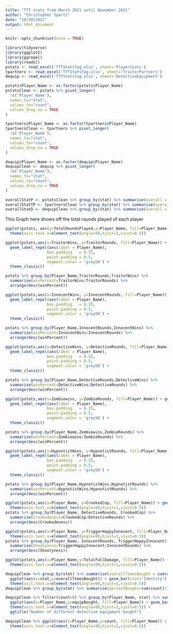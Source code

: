 ```yaml
---
title: "TTT stats from March 2021 until November 2021"
author: "Christopher Spartz"
date: "10/30/2021"
output: html_document
---
```


```r
knitr::opts_chunk$set(echo = TRUE)
```

```r
library(tidyverse)
library(ggplot2)
library(ggrepel)
library(readxl)
pstats <- read_excel('TTTStatsTag.xlsx', sheet='PlayerStats')
tpartners <- read_excel('TTTStatsTag.xlsx', sheet='TraitorPartners')
dequip <- read_excel('TTTStatsTag.xlsx', sheet='DetectiveEquipment')
```
```r
pstats$Player_Name <- as.factor(pstats$Player_Name)
pstatsClean <- pstats %>% pivot_longer(
  !c('Player_Name'),
  names_to="stat",
  values_to="count",
  values_drop_na = TRUE
)
```
```r
tpartners$Player_Name <- as.factor(tpartners$Player_Name)
tpartnersClean <- tpartners %>% pivot_longer(
  !c('Player_Name'),
  names_to="stat",
  values_to="count",
  values_drop_na = TRUE
)
```
```r
dequip$Player_Name <- as.factor(dequip$Player_Name)
dequipClean <- dequip %>% pivot_longer(
  !c('Player_Name'),
  names_to="stat",
  values_to="count",
  values_drop_na = TRUE
)
```

```r
overallStatP <- pstatsClean %>% group_by(stat) %>% summarise(overall = sum(count))
overallStatTP <- tpartnersClean %>% group_by(stat) %>% summarise(overall = sum(count))
overallStatD <- dequipClean %>% group_by(stat) %>% summarise(overall = sum(count))
```

This Graph here shows off the total rounds played of each player
```r
ggplot(pstats, aes(y=TotalRoundsPlayed,x=Player_Name, fill=Player_Name)) + geom_bar(stat = "Identity") + geom_text(aes(label=TotalRoundsPlayed), vjust=1.6, color="white", size=3.5) + ggtitle("Total Rounds Played") +
  theme(axis.text.x=element_text(angle=90,hjust=1,vjust=0.5))
```

```r
ggplot(pstats,aes(x=TraitorWins, y=TraitorRounds, fill=Player_Name)) + geom_point() + ggtitle("Traitor Rounds vs. Traitor wins") +
  geom_label_repel(aes(label = Player_Name),
                  box.padding   = 0.35, 
                  point.padding = 0.5,
                  segment.color = 'grey50') +
  theme_classic()

pstats %>% group_by(Player_Name,TraitorRounds,TraitorWins) %>% 
  summarise(winPercent=TraitorWins/TraitorRounds) %>%
  arrange(desc(winPercent))
```

```r
ggplot(pstats,aes(x=InnocentWins, y=InnocentRounds, fill=Player_Name)) + geom_point() + ggtitle("Innocent Rounds vs. Innocent wins") +
  geom_label_repel(aes(label = Player_Name),
                  box.padding   = 0.35, 
                  point.padding = 0.5,
                  segment.color = 'grey50') +
  theme_classic()

pstats %>% group_by(Player_Name,InnocentRounds,InnocentWins) %>% 
  summarise(winPercent=InnocentWins/InnocentRounds) %>%
  arrange(desc(winPercent))
```

```r
ggplot(pstats,aes(x=DetectiveWins, y=DetectiveRounds, fill=Player_Name)) + geom_point() + ggtitle("Detective Rounds vs. Detective wins") +
  geom_label_repel(aes(label = Player_Name),
                  box.padding   = 0.35, 
                  point.padding = 0.5,
                  segment.color = 'grey50') +
  theme_classic()

pstats %>% group_by(Player_Name,DetectiveRounds,DetectiveWins) %>% 
  summarise(winPercent=DetectiveWins/DetectiveRounds) %>%
  arrange(desc(winPercent))
```

```r
ggplot(pstats,aes(x=Zombiewins, y=ZombieRounds, fill=Player_Name)) + geom_point() + ggtitle("Zombie Rounds vs. Zombie wins") +
  geom_label_repel(aes(label = Player_Name),
                  box.padding   = 0.35, 
                  point.padding = 0.5,
                  segment.color = 'grey50') +
  theme_classic()

pstats %>% group_by(Player_Name,Zombiewins,ZombieRounds) %>% 
  summarise(winPercent=Zombiewins/ZombieRounds) %>%
  arrange(desc(winPercent))
```


```r
ggplot(pstats,aes(x=HypnotistWins, y=HypnotistRounds, fill=Player_Name)) + geom_point() + ggtitle("Hypnotist Rounds vs. Hypnotist wins") +
  geom_label_repel(aes(label = Player_Name),
                  box.padding   = 0.35, 
                  point.padding = 0.5,
                  segment.color = 'grey50') +
  theme_classic()

pstats %>% group_by(Player_Name,HypnotistWins,HypnotistRounds) %>% 
  summarise(winPercent=HypnotistWins/HypnotistRounds) %>%
  arrange(desc(winPercent))
```

```r
ggplot(pstats,aes(x=Player_Name, y=CrookedCop, fill=Player_Name)) + geom_bar(stat="identity") + geom_text(aes(label=CrookedCop), vjust=1.6, color="white", size=3.5) + ggtitle("Amount of Innocents killed as detective") +
  theme(axis.text.x=element_text(angle=90,hjust=1,vjust=0.5))
pstats %>% group_by(Player_Name, DetectiveRounds, CrookedCop) %>% 
  summarise(Crookedeness=CrookedCop/DetectiveRounds) %>%
  arrange(desc(Crookedeness))
```

```r
ggplot(pstats,aes(x=Player_Name, y=TriggerHappyInnocent, fill=Player_Name)) + geom_bar(stat="identity") + geom_text(aes(label=TriggerHappyInnocent), vjust=1.6, color="white", size=3.5) + ggtitle("Amount of Innocents killed as an Innocent") +
  theme(axis.text.x=element_text(angle=90,hjust=1,vjust=0.5))
pstats %>% group_by(Player_Name, InnocentRounds, TriggerHappyInnocent) %>% 
  summarise(Shootyness=TriggerHappyInnocent/InnocentRounds) %>%
  arrange(desc(Shootyness))
```

```r
ggplot(pstats,aes(x=Player_Name,y=TotalFallDamage, fill=Player_Name)) + geom_bar(stat = "Identity")  + geom_text(aes(label=TotalFallDamage), vjust=1.6, color="Blue", size=3.5) + ggtitle("People least safe near ledges") +
  theme(axis.text.x=element_text(angle=90,hjust=1,vjust=0.5))
```


```r
dequipClean %>% group_by(stat) %>% summarise(overallTimesBought = sum(count)) %>%
  ggplot(aes(x=stat,y=overallTimesBought)) + geom_bar(stat="Identity") + geom_text(aes(label=overallTimesBought), vjust=1.6, color="Red", size=2.5) + ggtitle("Times each detective equipment was bought") +
  theme(axis.text.x=element_text(angle=90,hjust=1,vjust=0.5))
dequipClean %>% group_by(stat) %>% summarise(percentBought=sum(count)/1172) %>% arrange(desc(percentBought))
```
```r
dequipClean %>% filter(count>0) %>% group_by(Player_Name, stat) %>% summarise(equipBought=n()) %>% 
  ggplot(aes(x=Player_Name,y=equipBought, fill=Player_Name)) + geom_bar(stat = "Identity")  +
  theme(axis.text.x=element_text(angle=90,hjust=1,vjust=0.5)) + 
  ggtitle("Number of different detective equipment bought")

```



```r
dequipClean %>% ggplot(aes(x=Player_Name,y=count, fill=Player_Name)) + geom_bar(stat = "Identity") + facet_wrap(~stat, ncol=5, scales = "free_y") +
  theme(axis.text.x=element_text(angle=90,hjust=1,vjust=0.5))
```

